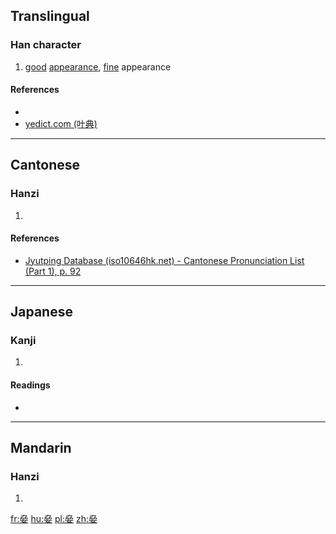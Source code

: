 ==Translingual==

===Han character===
{{Han char|rn=38|rad=女|as=06|sn=9|four=4740<sub>4</sub>|canj=大尸大尸女 (KSKSV)|ids=⿱[[劦]][[女]]}}

# [[good]] [[appearance]], [[fine]] appearance

====References====
* {{Han ref|kx=0260.250|dkj=06231|dj=0527.010|hdz=21049.020|uh=59ED|ud=23021|bh=CE76|bd=52854}}
*[http://yedict.com/htm/59/59ED.htm yedict.com (叶典)]

----

==Cantonese==

===Hanzi===
{{yue-hanzi|jyut=[[him3]]|y=him3}}

# {{defn|lang=yue|sort=女06}}

====References====
* [http://www.iso10646hk.net/jp/document/download.jsp Jyutping Database (iso10646hk.net) - Cantonese Pronunciation List (Part 1), p. 92]

----

==Japanese==

===Kanji===
{{ja-kanji|grade=|rs=女06}}

# {{defn|lang=ja|sort=女06}}

====Readings====
* {{ja-readings|on=[[けん]] (ken)|kun=[[みめよいさま]] (mimeyoisama)}}

----

==Mandarin==

===Hanzi===
{{cmn-hanzi|pin=[[xiàn]] ([[xian4]])|wg=hsien<sup>4</sup>}}

# {{defn|lang=cmn|sort=女06}}

[[fr:姭]]
[[hu:姭]]
[[pl:姭]]
[[zh:姭]]